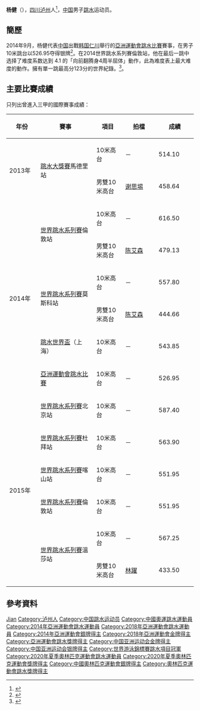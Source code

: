 {{Otheruses|杨健}}
{{noteTA|G1=Aquatics}}
{{Infobox sportsperson
|image       = 
|caption     =
|name        = 杨健
|romaji      = Yang Jian
|nickname    =
|birth_date  = {{birth_date_and_age|1994|6|10}}
|birth_place = {{CHN}}[[四川省|四川省]][[泸州市|泸州市]]
|nationality = {{PRC}}
|residence   = 
|height      = 
|weight      =
|retired     =
|country       = {{CHN}}
|sport         = [[跳水|跳水]]
|event         = 10米跳台
|rank          =
|club          =
|collegeteam   =
|partner       = [[陈艾森|陈艾森]]、[[林躍|林躍]]、[[邱波|邱波]]
|former_partner = [[谢思埸|谢思埸]]
|coach         =
|medaltemplates= <!-- see [[Template:MedalRelatedTemplates|Template:MedalRelatedTemplates]] -->
{{MedalSport | 男子[[跳水|跳水]]}}
{{MedalCountry | {{CHN}}}}
{{MedalCompetition|[[奧林匹克運動會|奧林匹克運動會]] [[File:Olympic_rings.svg|30px]]}}
{{MedalSilver| [[2020年夏季奧林匹克運動會|2020年 東京]] | [[2020年夏季奧林匹克運動會跳水男子10公尺跳台比賽|10米跳台]]}}
{{MedalCompetition |[[世界游泳錦標賽|世界游泳錦標賽]]}}
{{MedalGold   | [[2019年世界游泳錦標賽|2019年 光州]] | [[2019年世界游泳錦標賽跳水比賽|10米跳台]]}} 
{{MedalGold   | [[2019年世界游泳錦標賽|2019年 光州]] | [[2019年世界游泳錦標賽跳水比賽|團體賽]]}} 
{{MedalBronze | [[2017年世界游泳錦標賽|2017年 布達佩斯]] | [[2017年世界游泳錦標賽跳水比賽－男子10公尺跳台|10米跳台]]}} 
{{MedalCompetition |[[跳水世界盃|跳水世界盃]]}}
{{MedalGold   | [[2014年跳水世界盃|2014年 上海]] | 10米跳台}}
{{MedalCompetition |[[亞洲運動會|亞洲運動會]] [[File:Asian_Games_logo.svg|20px]]}}
{{MedalGold   | [[2018年亞洲運動會|2018年 雅加達]] | [[2018年亞洲運動會跳水比賽|10米跳台]]}}
{{MedalSilver | [[2014年亞洲運動會|2014年 仁川]] | [[2014年亞洲運動會跳水比賽|10米跳台]]}} 
}}
'''杨健'''（{{bd|1994年|6月10日|}}），[[四川|四川]][[泸州|泸州]]人<ref>{{cite news|title=为他们扎起 泸州选手邹凯、杨健、陈可怡等出击仁川亚运会|url=http://news.lzep.cn/yw/20140911/257835.html|agency=泸州新闻网|date=2014-09-11|deadurl=yes|archiveurl=https://web.archive.org/web/20150529161848/http://news.lzep.cn/yw/20140911/257835.html|archivedate=2015年5月29日|df=}}</ref>，[[中国|中国]]男子[[跳水|跳水]]运动员。

== 簡歷 ==
2014年9月，杨健代表[[2014年亞洲運動會中國代表團|中国]]出戰[[韩国|韩国]][[仁川|仁川]]舉行的[[2014年亞洲運動會|亞洲運動會]][[2014年亞洲運動會跳水比賽|跳水比賽]]賽事，在男子10米跳台以526.95夺得银牌<ref>{{cite news|title=邱波亚运10米台摘金杨健夺银|url=http://news.eastday.com/eastday/13news/auto/news/sports/u7ai2703105_K4.html|agency=新浪体育|date=2014-10-03|deadurl=yes|archiveurl=https://web.archive.org/web/20150529160431/http://news.eastday.com/eastday/13news/auto/news/sports/u7ai2703105_K4.html|archivedate=2015-05-29}}</ref>。在2014世界跳水系列賽倫敦站，他在最后一跳中选择了难度系数达到 4.1 的「向前翻腾身4周半屈体」動作，此為难度表上最大难度的動作。擁有單一跳最高分123分的世界紀錄。<ref>{{cite news|title=男子10米台现最难跳水动作 全世界只有杨健会跳|url=http://sports.ifeng.com/a/20141003/42137241_0.shtml|agency=凤凰体育|date=2014-10-03|accessdate=2015-05-29|archive-date=2019-06-24|archive-url=https://web.archive.org/web/20190624150033/http://sports.ifeng.com/a/20141003/42137241_0.shtml|dead-url=no}}</ref>。

==主要比賽成績==
只列出曾進入三甲的國際賽事成績：
{| class=wikitable style="text-align:center; font-size:small;" 
!width="80"|年份
!width="180"|賽事
!width="80"|項目
!width="100"|拍檔
!colspan="2" width="100"|成績
|-
!rowspan="2"|2013年
|rowspan="2"|[[2013年國際泳聯跳水大獎賽|跳水大獎賽]]馬德里站
|10米高台
|－
|514.10
|bgcolor="silver"|亞軍
|-
|男雙10米高台
|[[谢思埸|谢思埸]]
|458.64
|bgcolor="gold"|'''冠軍'''
|-
!rowspan="6"|2014年
|rowspan="2"|[[2014年世界跳水系列賽|世界跳水系列賽]]倫敦站
|10米高台
|－
|616.50
|bgcolor="gold"|'''冠軍'''
|-
|男雙10米高台
|[[陈艾森|陈艾森]]
|479.13
|bgcolor="gold"|'''冠軍'''
|-
|rowspan="2"|[[2014年世界跳水系列賽|世界跳水系列賽]]莫斯科站
|10米高台
|－
|557.80
|bgcolor="silver"|亞軍
|-
|男雙10米高台
|[[陈艾森|陈艾森]]
|444.66
|bgcolor="silver"|亞軍
|-
|[[2014年跳水世界盃|跳水世界盃]]（上海）
|10米高台
|－
|543.85
|bgcolor="gold"|'''冠軍'''
|-
|[[2014年亞洲運動會跳水比賽|亞洲運動會跳水比賽]]
|10米高台
|－
|526.95
|bgcolor="silver"|銀牌
|-
!rowspan="6"|2015年
|[[2015年世界跳水系列賽|世界跳水系列賽]]北京站
|10米高台
|－
|587.40
|bgcolor="gold"|'''冠軍'''
|-
|[[2015年世界跳水系列賽|世界跳水系列賽]]杜拜站
|10米高台
|－
|563.90
|bgcolor="#b8860b"|季軍
|-
|[[2015年世界跳水系列賽|世界跳水系列賽]]喀山站
|10米高台
|－
|551.95
|bgcolor="#b8860b"|季軍
|-
|[[2015年世界跳水系列賽|世界跳水系列賽]]倫敦站
|10米高台
|－
|551.95
|bgcolor="silver"|亞軍
|-
|rowspan="2"|[[2015年世界跳水系列賽|世界跳水系列賽]]溫莎站
|10米高台
|－
|567.25
|bgcolor="gold"|'''冠軍'''
|-
|男雙10米高台
|[[林躍|林躍]]
|433.50
|bgcolor="gold"|'''冠軍'''
|}

== 參考資料 ==
{{Reflist}} 

{{世界游泳錦標賽跳水項目－男子10米高臺冠軍}}
{{世界游泳錦標賽跳水項目－團體賽}}
{{亚洲运动会跳水比赛男子10米跳台冠军}}

{{Authority control}}
{{DEFAULTSORT:Yang杨}}
[[Category:杨姓|Jian]]
[[Category:泸州人|Category:泸州人]]
[[Category:中国跳水运动员|Category:中国跳水运动员]]
[[Category:中國奧運跳水運動員|Category:中國奧運跳水運動員]]
[[Category:2014年亞洲運動會跳水運動員|Category:2014年亞洲運動會跳水運動員]]
[[Category:2018年亞洲運動會跳水運動員|Category:2018年亞洲運動會跳水運動員]]
[[Category:2014年亞洲運動會銀牌得主|Category:2014年亞洲運動會銀牌得主]]
[[Category:2018年亞洲運動會金牌得主|Category:2018年亞洲運動會金牌得主]]
[[Category:亞洲運動會跳水獎牌得主|Category:亞洲運動會跳水獎牌得主]]
[[Category:中国亚洲运动会金牌得主|Category:中国亚洲运动会金牌得主]]
[[Category:中国亚洲运动会银牌得主|Category:中国亚洲运动会银牌得主]]
[[Category:世界游泳錦標賽跳水項目冠軍|Category:世界游泳錦標賽跳水項目冠軍]]
[[Category:2020年夏季奧林匹克運動會跳水運動員|Category:2020年夏季奧林匹克運動會跳水運動員]]
[[Category:2020年夏季奧林匹克運動會獎牌得主|Category:2020年夏季奧林匹克運動會獎牌得主]]
[[Category:中國奧林匹克運動會銀牌得主|Category:中國奧林匹克運動會銀牌得主]]
[[Category:奧林匹克運動會跳水獎牌得主|Category:奧林匹克運動會跳水獎牌得主]]